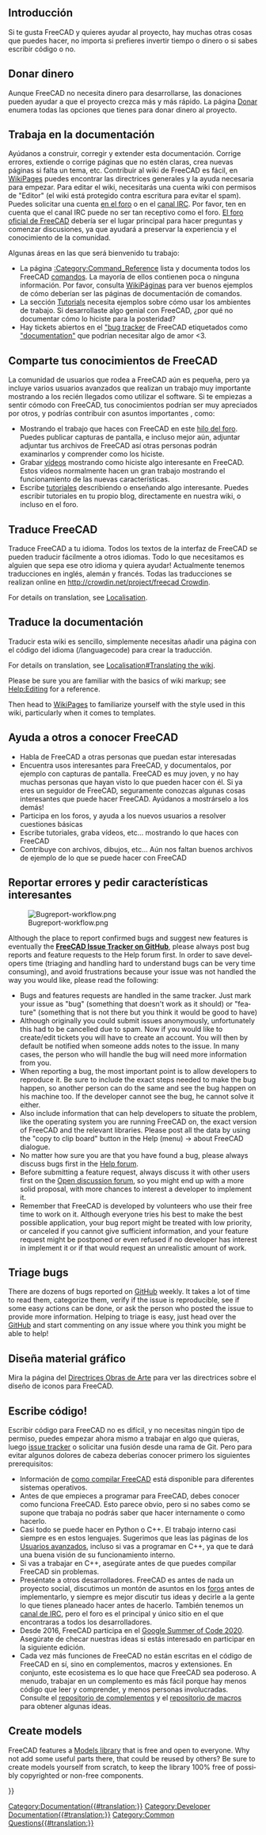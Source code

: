 <languages/>
{{TOCright}}

<span id="Introduction"></span>
== Introducción ==

Si te gusta FreeCAD y quieres ayudar al proyecto, hay muchas otras cosas que puedes hacer, no importa si prefieres invertir tiempo o dinero o si sabes escribir código o no.

<span id="Donate_money"></span>
== Donar dinero ==

Aunque FreeCAD no necesita dinero para desarrollarse, las donaciones pueden ayudar a que el proyecto crezca más y más rápido.  La página [[Donate/es|Donar]] enumera todas las opciones que tienes para donar dinero al proyecto.

<span id="Work_on_the_documentation"></span>
== Trabaja en la documentación ==

<div class="mw-translate-fuzzy">
Ayúdanos a construir, corregir y extender esta documentación. Corrige errores, extiende o corrige páginas que no estén claras, crea nuevas páginas si falta un tema, etc. Contribuir al wiki de FreeCAD es fácil, en [[WikiPages|WikiPages]] puedes encontrar las directrices generales y la ayuda necesaria para empezar. Para editar el wiki, necesitarás una cuenta wiki con permisos de "Editor" (el wiki está protegido contra escritura para evitar el spam). Puedes solicitar una cuenta [http://forum.freecadweb.org/viewtopic.php?f=21&t=6830 en el foro] o en el [https://wiki.freecadweb.org/Help#Chat canal IRC]. Por favor, ten en cuenta que el canal IRC puede no ser tan receptivo como el foro. [https://forum.freecadweb.org El foro oficial de FreeCAD] debería ser el lugar principal para hacer preguntas y comenzar discusiones, ya que ayudará a preservar la experiencia y el conocimiento de la comunidad.
</div>

Algunas áreas en las que será bienvenido tu trabajo:
* La página [[:Category:Command_Reference]] lista y documenta todos los FreeCAD [[command/es|comandos]]. La mayoría de ellos contienen poca o ninguna información. Por favor, consulta [[WikiPages/es|WikiPáginas]] para ver buenos ejemplos de cómo deberían ser las páginas de documentación de comandos.
* La sección [[Tutorials/es|Tutorials]] necesita ejemplos sobre cómo usar los ambientes de trabajo. Si desarrollaste algo genial con FreeCAD, ¿por qué no documentar cómo lo hiciste para la posteridad? 
* Hay tickets abiertos en el [https://github.com/FreeCAD/FreeCAD/issues "bug tracker] de FreeCAD etiquetados como [https://github.com/FreeCAD/FreeCAD/issues?q=is%3Aopen+is%3Aissue+label%3Adocumentation "documentation"] que podrían necesitar algo de amor <3.

<span id="Share_your_FreeCAD_knowledge"></span>
== Comparte tus conocimientos de FreeCAD ==

<div class="mw-translate-fuzzy">
La comunidad de usuarios que rodea a FreeCAD aún es pequeña, pero ya incluye varios usuarios avanzados que realizan un trabajo muy importante mostrando a los recién llegados como utilizar el software. Si te empiezas a sentir cómodo con FreeCAD, tus conocimientos podrían ser muy apreciados por otros, y podrías contribuir con asuntos importantes , como:
* Mostrando el trabajo que haces con FreeCAD en este [http://forum.freecadweb.org/viewtopic.php?f=8&t=1222 hilo del foro]. Puedes publicar capturas de pantalla, e incluso mejor aún, adjuntar adjuntar tus archivos de FreeCAD así otras personas podrán examinarlos y comprender como los hiciste.
* Grabar [http://www.youtube.com/user/FreeCADNews vídeos] mostrando como hiciste algo interesante en FreeCAD. Estos vídeos normalmente hacen un gran trabajo mostrando el funcionamiento de las nuevas características.
* Escribe [http://freecad-tutorial.blogspot.com/ tutoriales] describiendo o enseñando algo interesante. Puedes escribir tutoriales en tu propio blog, directamente en nuestra wiki, o incluso en el foro.
</div>

<span id="Translate_FreeCAD"></span>
== Traduce FreeCAD ==

<div class="mw-translate-fuzzy">
Traduce FreeCAD a tu idioma. Todos los textos de la interfaz de FreeCAD se pueden traducir fácilmente a otros idiomas. Todo lo que necesitamos es alguien que sepa ese otro idioma y quiera ayudar! Actualmente tenemos traducciones en inglés, alemán y francés. Todas las traducciones se realizan online en [[http://crowdin.net/project/freecad Crowdin]].
</div>

<div lang="en" dir="ltr" class="mw-content-ltr">
For details on translation, see [[Localisation|Localisation]].
</div>

<span id="Translate_the_documentation"></span>
== Traduce la documentación ==

Traducir esta wiki es sencillo, simplemente necesitas añadir una página con el código del idioma (/languagecode) para crear la traducción.

<div lang="en" dir="ltr" class="mw-content-ltr">
For details on translation, see [[Localisation#Translating the wiki]].
</div>

<div lang="en" dir="ltr" class="mw-content-ltr">
Please be sure you are familiar with the basics of wiki markup; see [[Help:Editing|Help:Editing]] for a reference.
</div>

<div lang="en" dir="ltr" class="mw-content-ltr">
Then head to [[WikiPages|WikiPages]] to familiarize yourself with the style used in this wiki, particularly when it comes to templates.
</div>

<span id="Help_others_to_know_FreeCAD"></span>
== Ayuda a otros a conocer FreeCAD ==

* Habla de FreeCAD a otras personas que puedan estar interesadas
* Encuentra usos interesantes para FreeCAD, y documentalos, por ejemplo con capturas de pantalla. FreeCAD es muy joven, y no hay muchas personas que hayan visto lo que pueden hacer con él. Si ya eres un seguidor de FreeCAD, seguramente conozcas algunas cosas interesantes que puede hacer FreeCAD. Ayúdanos a mostrárselo a los demás!
* Participa en los foros, y ayuda a los nuevos usuarios a resolver cuestiones básicas
* Escribe tutoriales, graba vídeos, etc... mostrando lo que haces con FreeCAD
* Contribuye con archivos, dibujos, etc... Aún nos faltan buenos archivos de ejemplo de lo que se puede hacer con FreeCAD

<span id="Report_bugs_and_ask_for_interesting_features"></span>
== Reportar errores y pedir características interesantes ==

[[File:Bugreport-workflow.png|center]]

<div lang="en" dir="ltr" class="mw-content-ltr">
Although the place to report confirmed bugs and suggest new features is eventually the '''[https://github.com/FreeCAD/FreeCAD/issues FreeCAD Issue Tracker on GitHub]''', please always post bug reports and feature requests to the Help forum first. In order to save developers time (triaging and handling hard to understand bugs can be very time consuming), and avoid frustrations because your issue was not handled the way you would like, please read the following:
* Bugs and features requests are handled in the same tracker. Just mark your issue as "bug" (something that doesn't work as it should) or "feature" (something that is not there but you think it would be good to have)
* Although originally you could submit issues anonymously, unfortunately this had to be cancelled due to spam. Now if you would like to create/edit tickets you will have to create an account. You will then by default be notified when someone adds notes to the issue. In many cases, the person who will handle the bug will need more information from you.
* When reporting a bug, the most important point is to allow developers to reproduce it. Be sure to include the exact steps needed to make the bug happen, so another person can do the same and see the bug happen on his machine too. If the developer cannot see the bug, he cannot solve it either.
* Also include information that can help developers to situate the problem, like the operating system you are running FreeCAD on, the exact version of FreeCAD and the relevant libraries. Please post all the data by using the "copy to clip board" button in the Help (menu) → about FreeCAD dialogue.
* No matter how sure you are that you have found a bug, please always discuss bugs first in the [https://forum.freecad.org/viewforum.php?f=3 Help forum].
* Before submitting a feature request, always discuss it with other users first on the [https://forum.freecad.org/viewforum.php?f=8 Open discussion forum], so you might end up with a more solid proposal, with more chances to interest a developer to implement it.
* Remember that FreeCAD is developed by volunteers who use their free time to work on it. Although everyone tries his best to make the best possible application, your bug report might be treated with low priority, or canceled if you cannot give sufficient information, and your feature request might be postponed or even refused if no developer has interest in implement it or if that would request an unrealistic amount of work.
</div>

<div lang="en" dir="ltr" class="mw-content-ltr">
== Triage bugs ==
</div>

<div lang="en" dir="ltr" class="mw-content-ltr">
There are dozens of bugs reported on [https://github.com/FreeCAD/FreeCAD/issues GitHub] weekly. It takes a lot of time to read them, categorize them, verify if the issue is reproducible, see if some easy actions can be done, or ask the person who posted the issue to provide more information. Helping to triage is easy, just head over the [https://github.com/FreeCAD/FreeCAD/issues GitHub] and start commenting on any issue where you think you might be able to help!
</div>

<span id="Design_artwork"></span>
== Diseña material gráfico ==

Mira la página del [[Artwork_Guidelines/es|Directrices Obras de Arte]] para ver las directrices sobre el diseño de iconos para FreeCAD.

<span id="Write_code"></span>
== Escribe código! ==

<div class="mw-translate-fuzzy">
Escribir código para FreeCAD no es difícil, y no necesitas ningún tipo de permiso, puedes empezar ahora mismo a trabajar en algo que quieras, luego [https://github.com/FreeCAD/FreeCAD/issues issue tracker] o solicitar una fusión desde una rama de Git. Pero para evitar algunos dolores de cabeza deberías conocer primero los siguientes prerequisitos:

* Información de [[Developer_hub/es#Compilando_FreeCAD|como compilar FreeCAD]] está disponible para diferentes sistemas operativos.
* Antes de que empieces a programar para FreeCAD, debes conocer como funciona FreeCAD. Esto parece obvio, pero si no sabes como se supone que trabaja no podrás saber que hacer internamente o como hacerlo.
* Casi todo se puede hacer en Python o C++. El trabajo interno casi siempre es en estos lenguajes. Sugerimos que leas las páginas de los [[Power_users_hub/es|Usuarios avanzados]], incluso si vas a programar en C++, ya que te dará una buena visión de su funcionamiento interno.
* Si vas a trabajar en C++, asegúrate antes de que puedes compilar FreeCAD sin problemas.
* Preséntate a otros desarrolladores. FreeCAD es antes de nada un proyecto social, discutimos un montón de asuntos en los [http://forum.freecadweb.org foros] antes de implementarlo, y siempre es mejor discutir tus ideas y decirle a la gente lo que tienes planeado hacer antes de hacerlo. También tenemos un [irc://chat.freenode.net/freecad canal de IRC], pero el foro es el principal y único sitio en el que encontraras a todos los desarrolladores.
* Desde 2016, FreeCAD participa en el [[Google_Summer_of_Code_2020|Google Summer of Code 2020]]. Asegúrate de checar nuestras ideas si estás interesado en participar en la siguiente edición.
* Cada vez más funciones de FreeCAD no están escritas en el código de FreeCAD en sí, sino en complementos, macros y extensiones.  En conjunto, este ecosistema es lo que hace que FreeCAD sea poderoso.  A menudo, trabajar en un complemento es más fácil porque hay menos código que leer y comprender, y menos personas involucradas.  Consulte el [https://github.com/FreeCAD/FreeCAD-addons repositorio de complementos] y el [https://github.com/FreeCAD/FreeCAD-macros repositorio de macros] para obtener algunas ideas.
</div>

<div lang="en" dir="ltr" class="mw-content-ltr">
== Create models ==
</div>

<div lang="en" dir="ltr" class="mw-content-ltr">
FreeCAD features a [https://github.com/FreeCAD/FreeCAD-library Models library] that is free and open to everyone. Why not add some useful parts there, that could be reused by others? Be sure to create models yourself from scratch, to keep the library 100% free of possibly copyrighted or non-free components.
</div>


{{Userdocnavi{{#translation:}}}}
[[Category:Documentation{{#translation:}}]]
[[Category:Developer Documentation{{#translation:}}]]
[[Category:Common Questions{{#translation:}}]]